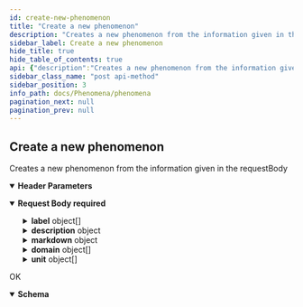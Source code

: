 ```yaml
---
id: create-new-phenomenon
title: "Create a new phenomenon"
description: "Creates a new phenomenon from the information given in the requestBody"
sidebar_label: Create a new phenomenon
hide_title: true
hide_table_of_contents: true
api: {"description":"Creates a new phenomenon from the information given in the requestBody","tags":["phenomenon"],"operationId":"create-new-phenomenon","parameters":[{"in":"header","name":"Authorization","schema":{"type":"string"},"required":true,"description":"Token retrieved from the opensensemap API LogIn\n"}],"requestBody":{"required":true,"content":{"application/json":{"schema":{"type":"object","description":"phenomena object that should be created\n","properties":{"label":{"type":"array","description":"array with label objects in different languages specified for the phenomenon\n","items":{"type":"object","properties":{"value":{"type":"string","description":"the label text itself\n"},"lang":{"type":"string","description":"languageCode for the language of the label. e.g. `en`, `de`,...\n"}}}},"description":{"type":"object","properties":{"text":{"type":"string","description":"the description text\n"}}},"markdown":{"type":"object","properties":{"text":{"type":"string","description":"the markdown text\n"}}},"domain":{"type":"array","description":"array with the domains connected to the phenomenon\n","items":{"type":"object","properties":{"domain":{"type":"integer","description":"the id of the domain to connect\n"}}}},"unit":{"type":"array","description":"array with the units and ranges the phenomenon is measured in\n","items":{"type":"object","properties":{"unitUri":{"type":"integer","description":"the id of the unit to connect\n"},"min":{"type":"integer","description":"minimum of the unit range\n"},"max":{"type":"integer","description":"maximum of the unit range\n"}}}}}}}}},"responses":{"200":{"description":"OK","content":{"application/json":{"schema":{"type":"object","description":"plain phenomena object\n","properties":{"id":{"type":"integer","description":"the id of the created phenomenon"},"slug":{"type":"string","description":"the slug of the created phenomenon"},"validation":{"type":"boolean","description":"boolean that is true if the information is validated by an admin\n"},"labelId":{"type":"integer","description":"the id of the created translation item"},"descriptionId":{"type":"integer","description":"the id of the created translation item"},"markdownId":{"type":"integer","description":"the id of the created translation item"}}}}}}},"method":"post","path":"/phenomena/phenomenon/create","servers":[{"url":"https://api.sensors.wiki","description":"Main (production) server"}],"jsonRequestBodyExample":{"label":[{"value":"string","lang":"string"}],"description":{"text":"string"},"markdown":{"text":"string"},"domain":[{"domain":0}],"unit":[{"unitUri":0,"min":0,"max":0}]},"info":{"title":"phenomena","version":"1.0.0"},"postman":{"name":"Create a new phenomenon","description":{"content":"Creates a new phenomenon from the information given in the requestBody","type":"text/plain"},"url":{"path":["phenomena","phenomenon","create"],"host":["{{baseUrl}}"],"query":[],"variable":[]},"header":[{"key":"Content-Type","value":"application/json"},{"key":"Accept","value":"application/json"}],"method":"POST","body":{"mode":"raw","raw":"\"\"","options":{"raw":{"language":"json"}}}}}
sidebar_class_name: "post api-method"
sidebar_position: 3
info_path: docs/Phenomena/phenomena
pagination_next: null
pagination_prev: null
---
```



## Create a new phenomenon



Creates a new phenomenon from the information given in the requestBody

<details style={{"marginBottom":"1rem"}} data-collapsed={false} open={true}><summary style={{}}><strong>Header Parameters</strong></summary><div><ul><ParamsItem className={"paramsItem"} param={{"in":"header","name":"Authorization","schema":{"type":"string"},"required":true,"description":"Token retrieved from the opensensemap API LogIn\n"}}></ParamsItem></ul></div></details><MimeTabs><TabItem label={"application/json"} value={"application/json-schema"}><details style={{}} data-collapsed={false} open={true}><summary style={{"textAlign":"left"}}><strong>Request Body</strong><strong style={{"fontSize":"var(--ifm-code-font-size)","color":"var(--openapi-required)"}}> required</strong></summary><div style={{"textAlign":"left","marginLeft":"1rem"}}></div><ul style={{"marginLeft":"1rem"}}><SchemaItem collapsible={true} className={"schemaItem"}><details style={{}}><summary style={{}}><strong>label</strong><span style={{"opacity":"0.6"}}> object[]</span></summary><div style={{"marginLeft":"1rem"}}><div style={{"marginTop":".5rem","marginBottom":".5rem"}}>

array with label objects in different languages specified for the phenomenon


</div><SchemaItem collapsible={false} name={"value"} required={false} schemaDescription={"the label text itself\n"} schemaName={"string"} qualifierMessage={undefined} defaultValue={undefined}></SchemaItem><SchemaItem collapsible={false} name={"lang"} required={false} schemaDescription={"languageCode for the language of the label. e.g. `en`, `de`,...\n"} schemaName={"string"} qualifierMessage={undefined} defaultValue={undefined}></SchemaItem></div></details></SchemaItem><SchemaItem collapsible={true} className={"schemaItem"}><details style={{}}><summary style={{}}><strong>description</strong><span style={{"opacity":"0.6"}}> object</span></summary><div style={{"marginLeft":"1rem"}}><SchemaItem collapsible={false} name={"text"} required={false} schemaDescription={"the description text\n"} schemaName={"string"} qualifierMessage={undefined} defaultValue={undefined}></SchemaItem></div></details></SchemaItem><SchemaItem collapsible={true} className={"schemaItem"}><details style={{}}><summary style={{}}><strong>markdown</strong><span style={{"opacity":"0.6"}}> object</span></summary><div style={{"marginLeft":"1rem"}}><SchemaItem collapsible={false} name={"text"} required={false} schemaDescription={"the markdown text\n"} schemaName={"string"} qualifierMessage={undefined} defaultValue={undefined}></SchemaItem></div></details></SchemaItem><SchemaItem collapsible={true} className={"schemaItem"}><details style={{}}><summary style={{}}><strong>domain</strong><span style={{"opacity":"0.6"}}> object[]</span></summary><div style={{"marginLeft":"1rem"}}><div style={{"marginTop":".5rem","marginBottom":".5rem"}}>

array with the domains connected to the phenomenon


</div><SchemaItem collapsible={false} name={"domain"} required={false} schemaDescription={"the id of the domain to connect\n"} schemaName={"integer"} qualifierMessage={undefined} defaultValue={undefined}></SchemaItem></div></details></SchemaItem><SchemaItem collapsible={true} className={"schemaItem"}><details style={{}}><summary style={{}}><strong>unit</strong><span style={{"opacity":"0.6"}}> object[]</span></summary><div style={{"marginLeft":"1rem"}}><div style={{"marginTop":".5rem","marginBottom":".5rem"}}>

array with the units and ranges the phenomenon is measured in


</div><SchemaItem collapsible={false} name={"unitUri"} required={false} schemaDescription={"the id of the unit to connect\n"} schemaName={"integer"} qualifierMessage={undefined} defaultValue={undefined}></SchemaItem><SchemaItem collapsible={false} name={"min"} required={false} schemaDescription={"minimum of the unit range\n"} schemaName={"integer"} qualifierMessage={undefined} defaultValue={undefined}></SchemaItem><SchemaItem collapsible={false} name={"max"} required={false} schemaDescription={"maximum of the unit range\n"} schemaName={"integer"} qualifierMessage={undefined} defaultValue={undefined}></SchemaItem></div></details></SchemaItem></ul></details></TabItem></MimeTabs><div><ApiTabs><TabItem label={"200"} value={"200"}><div>

OK

</div><div><MimeTabs groupId={"mime-type"}><TabItem label={"application/json"} value={"application/json"}><SchemaTabs groupId={"schema-tabs"}><TabItem label={"Schema"} value={"Schema"}><details style={{}} data-collapsed={false} open={true}><summary style={{"textAlign":"left"}}><strong>Schema</strong></summary><div style={{"textAlign":"left","marginLeft":"1rem"}}></div><ul style={{"marginLeft":"1rem"}}><SchemaItem collapsible={false} name={"id"} required={false} schemaDescription={"the id of the created phenomenon"} schemaName={"integer"} qualifierMessage={undefined} defaultValue={undefined}></SchemaItem><SchemaItem collapsible={false} name={"slug"} required={false} schemaDescription={"the slug of the created phenomenon"} schemaName={"string"} qualifierMessage={undefined} defaultValue={undefined}></SchemaItem><SchemaItem collapsible={false} name={"validation"} required={false} schemaDescription={"boolean that is true if the information is validated by an admin\n"} schemaName={"boolean"} qualifierMessage={undefined} defaultValue={undefined}></SchemaItem><SchemaItem collapsible={false} name={"labelId"} required={false} schemaDescription={"the id of the created translation item"} schemaName={"integer"} qualifierMessage={undefined} defaultValue={undefined}></SchemaItem><SchemaItem collapsible={false} name={"descriptionId"} required={false} schemaDescription={"the id of the created translation item"} schemaName={"integer"} qualifierMessage={undefined} defaultValue={undefined}></SchemaItem><SchemaItem collapsible={false} name={"markdownId"} required={false} schemaDescription={"the id of the created translation item"} schemaName={"integer"} qualifierMessage={undefined} defaultValue={undefined}></SchemaItem></ul></details></TabItem><TabItem label={"Example (from schema)"} value={"Example (from schema)"}><ResponseSamples responseExample={"{\n  \"id\": 0,\n  \"slug\": \"string\",\n  \"validation\": true,\n  \"labelId\": 0,\n  \"descriptionId\": 0,\n  \"markdownId\": 0\n}"} language={"json"}></ResponseSamples></TabItem></SchemaTabs></TabItem></MimeTabs></div></TabItem></ApiTabs></div>
      